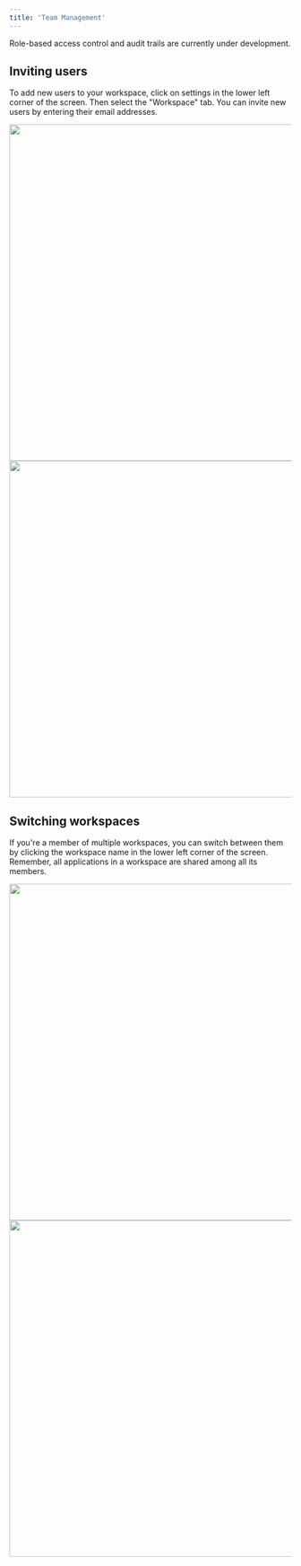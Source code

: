 ```yaml
---
title: 'Team Management'
---
```


<Note> Role-based access control and audit trails are currently under development. </Note>


## Inviting users

To add new users to your workspace, click on settings in the lower left corner of the screen. Then select the "Workspace" tab. You can invite new users by entering their email addresses.

<img height="600" className="dark:hidden" src="/images/basic_guides/12_workspace_config_light.png" />
<img height="600" className="hidden dark:block" src="/images/basic_guides/12_workspace_config_dark.png" />

## Switching workspaces

If you're a member of multiple workspaces, you can switch between them by clicking the workspace name in the lower left corner of the screen. Remember, all applications in a workspace are shared among all its members.

<img height="600" className="dark:hidden" src="/images/basic_guides/13_workspace_tab_light.png" />
<img height="600" className="hidden dark:block" src="/images/basic_guides/13_workspace_tab_dark.png" />